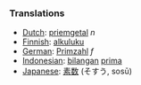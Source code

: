 ===Translations===

*[[Dutch]]: [[priemgetal]] ''n''
*[[Finnish]]: [[alkuluku]]
*[[German]]: [[Primzahl]] ''f''
*[[Indonesian]]: [[bilangan]] [[prima]]
*[[Japanese]]: [[素数]] (そすう, sosū)